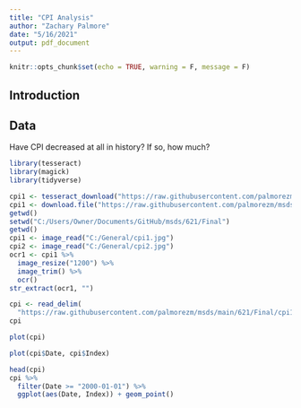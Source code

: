 ```yaml
---
title: "CPI Analysis"
author: "Zachary Palmore"
date: "5/16/2021"
output: pdf_document
---
```


```r
knitr::opts_chunk$set(echo = TRUE, warning = F, message = F)
```

## Introduction 

## Data

Have CPI decreased at all in history? If so, how much? 


```r
library(tesseract)
library(magick)
library(tidyverse)
```



```r
cpi1 <- tesseract_download("https://raw.githubusercontent.com/palmorezm/msds/main/621/Final/cpi_1913to1970.JPG")
cpi1 <- download.file("https://raw.githubusercontent.com/palmorezm/msds/main/621/Final/cpi_1913to1970.JPG", "C:/Users/Owner/Documents/Data")
getwd()
setwd("C:/Users/Owner/Documents/GitHub/msds/621/Final")
getwd()
cpi1 <- image_read("C:/General/cpi1.jpg")
cpi2 <- image_read("C:/General/cpi2.jpg")
ocr1 <- cpi1 %>% 
  image_resize("1200") %>% 
  image_trim() %>% 
  ocr()
str_extract(ocr1, "")
```




```r
cpi <- read_delim(
  "https://raw.githubusercontent.com/palmorezm/msds/main/621/Final/cpi1_1913_present.txt", ",")
cpi
```



```r
plot(cpi)
```



```r
plot(cpi$Date, cpi$Index)
```


```r
head(cpi)
cpi %>% 
  filter(Date >= "2000-01-01") %>% 
  ggplot(aes(Date, Index)) + geom_point()
```

